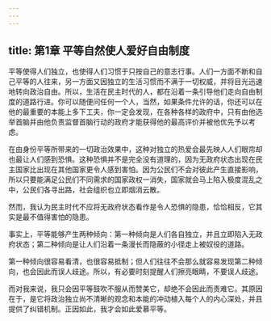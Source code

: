 ```yaml
---
---
---
```

title: 第1章 平等自然使人爱好自由制度
---

平等使得人们独立，也使得人们习惯于只按自己的意志行事。人们一方面不断和自己平等的人往来，另一方面又因独立的生活习惯而不满于一切权威，并将目光迅速地转向政治自由。所以，生活在民主时代的人，都在沿着一条引导他们走向自由制度的道路行进。你可以随便问任何一个人，当然，如果条件允许的话，你还可以在他的最重要的本能上多下工夫，你一定会发现，在各种各样的政府中，只有由他选举首脑并由他负责监督首脑行动的政府才能获得他的最高评价并被他优先予以考虑。

在由身份平等所带来的一切政治效果中，这种对独立的热爱会最先映人人们眼帘却也最让人们感到恐惧。这种恐惧并不是完全没有道理的，因为无政府状态出现在民主国家比出现在其他国家更令人感到害怕。因为公民们不会对彼此产生直接影响，所以只要能满足公民们不同需求的国家政权一消失，国家就会马上陷入极度混乱之中，公民们各寻出路，社会组织也立即烟消云散。

然而，我认为民主时代不应将无政府状态看作是令人恐惧的隐患，恰恰相反，它其实是最不值得害怕的隐患。

事实上，平等能够产生两种倾向：第一种倾向是人们各自独立，并且立即陷入无政府状态；第二种倾向是让人们沿着一条漫长而隐蔽的小径走上被奴役的道路。

第一种倾向很容易看清，也很容易抵制；但人们往往不会那么就容易发现第二种倾向，也会因此而误人歧途。所以，有必要时刻提醒人们擦亮眼睛，不要误人歧途。

而对我来说，我只会因平等鼓吹不服从而赞美它，却绝不会因此而责难它。其原因在于，是它将政治独立尚不清晰的观念和本能的冲动植入每个人的内心深处，并且提供了纠错机制。正因如此，我才会如此爱慕平等。